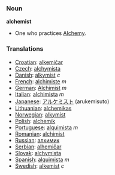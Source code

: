 === Noun ===

'''alchemist'''

* One who practices [[Alchemy]].

===Translations===

*[[Croatian]]: [[alkemičar]]
*[[Czech]]: [[alchymista]]
*[[Danish]]: [[alkymist]] ''c''
*[[French]]: [[alchimiste]] ''m''
*[[German]]: [[Alchimist]] ''m''
*[[Italian]]: [[alchimista]] ''m''
*[[Japanese]]: [[アルケミスト]] (arukemisuto)
*[[Lithuanian]]: [[alchemikas]]
*[[Norwegian]]: [[alkymist]]
*[[Polish]]: [[alchemik]]
*[[Portuguese]]: [[alquimista]] ''m''
*[[Romanian]]: [[alchimist]]
*[[Russian]]: [[алхимик]]
*[[Serbian]]: [[alhemičar]]
*[[Slovak]]: [[alchymista]]
*[[Spanish]]: [[alquimista]] ''m''
*[[Swedish]]: [[alkemist]] ''c''